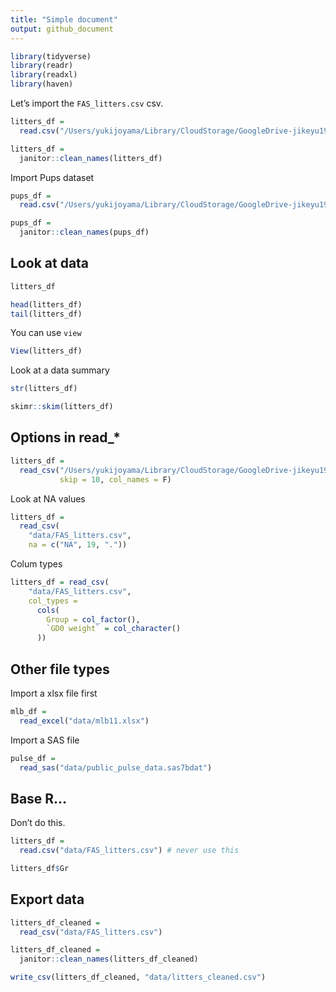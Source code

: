 ```yaml
---
title: "Simple document"
output: github_document
---
```


```r
library(tidyverse)
library(readr)
library(readxl)
library(haven)
```

Let's import the `FAS_litters.csv` csv.

```r
litters_df =
  read.csv("/Users/yukijoyama/Library/CloudStorage/GoogleDrive-jikeyu1995@gmail.com/My Drive/version_control/MS-biostats/Data Science 1/data_wrangling_i/data/FAS_litters.csv")

litters_df = 
  janitor::clean_names(litters_df)
```

Import Pups dataset

```r
pups_df =
  read.csv("/Users/yukijoyama/Library/CloudStorage/GoogleDrive-jikeyu1995@gmail.com/My Drive/version_control/MS-biostats/Data Science 1/data_wrangling_i/data/FAS_pups.csv")

pups_df = 
  janitor::clean_names(pups_df)
```

## Look at data

```r
litters_df

head(litters_df)
tail(litters_df)
```

You can use `view`

```r
View(litters_df) 
```

Look at a data summary

```r
str(litters_df) 

skimr::skim(litters_df)
```

## Options in read_*

```r
litters_df =
  read_csv("/Users/yukijoyama/Library/CloudStorage/GoogleDrive-jikeyu1995@gmail.com/My Drive/version_control/MS-biostats/Data Science 1/data_wrangling_i/data/FAS_pups.csv",
           skip = 10, col_names = F)
```

Look at NA values

```r
litters_df =
  read_csv(
    "data/FAS_litters.csv",
    na = c("NA", 19, "."))
```

Colum types

```r
litters_df = read_csv(
    "data/FAS_litters.csv",
    col_types = 
      cols(
        Group = col_factor(),
        `GD0 weight` = col_character()
      ))
```

## Other file types

Import a xlsx file first

```r
mlb_df =
  read_excel("data/mlb11.xlsx")
```

Import a SAS file

```r
pulse_df =
  read_sas("data/public_pulse_data.sas7bdat")
```

## Base R...

Don't do this.

```r
litters_df = 
  read.csv("data/FAS_litters.csv") # never use this

litters_df$Gr
```

## Export data

```r
litters_df_cleaned =
  read_csv("data/FAS_litters.csv")

litters_df_cleaned =
  janitor::clean_names(litters_df_cleaned)

write_csv(litters_df_cleaned, "data/litters_cleaned.csv")
```








